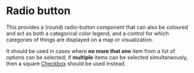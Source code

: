 
<Meta title="Ui/RadioButton" />

# Radio button

This provides a (round) radio-button component that can also be coloured and act as both a categorical color legend, and a control for which categories of things are displayed on a map or visualization.

It should be used in cases where **no more that one** item from a list of options can be selected; if **multiple** items can be selected simultaneously, then a square [Checkbox](./?path=/docs/ui-checkbox--docs) should be used instead.
